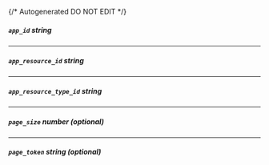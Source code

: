 {/* Autogenerated DO NOT EDIT  */}
##### `app_id` _string_

---
##### `app_resource_id` _string_

---
##### `app_resource_type_id` _string_

---
##### `page_size` _number (optional)_

---
##### `page_token` _string (optional)_


